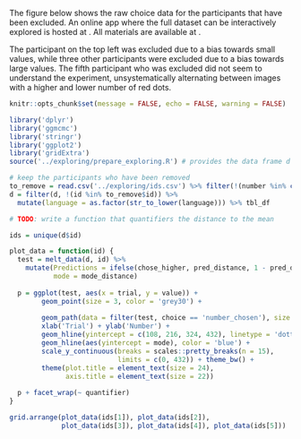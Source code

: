 The figure below shows the raw choice data for the participants that have been excluded.
An online app where the full dataset can be interactively explored is hosted at \mbox{\href{https://fdabl.shinyapps.io/MCMCP/}{https://fdabl.shinyapps.io/MCMCP/}}. All materials are available at \mbox{\href{https://github.com/fdabl/MCMCP}{https://github.com/fdabl/MCMCP}}.

The participant on the top left was excluded due to a bias towards small values, while three other participants were excluded due to a bias towards large values. The fifth participant who was excluded did not seem to understand the experiment, unsystematically alternating between images with a higher and lower number of red dots.

```r
knitr::opts_chunk$set(message = FALSE, echo = FALSE, warning = FALSE)
```

```r
library('dplyr')
library('ggmcmc')
library('stringr')
library('ggplot2')
library('gridExtra')
source('../exploring/prepare_exploring.R') # provides the data frame d

# keep the participants who have been removed
to_remove = read.csv('../exploring/ids.csv') %>% filter(!(number %in% c(10, 11, 15, 22, 34)))
d = filter(d, !(id %in% to_remove$id)) %>% 
  mutate(language = as.factor(str_to_lower(language))) %>% tbl_df

# TODO: write a function that quantifiers the distance to the mean
```

```r
ids = unique(d$id)

plot_data = function(id) {
  test = melt_data(d, id) %>%
    mutate(Predictions = ifelse(chose_higher, pred_distance, 1 - pred_distance),
           mode = mode_distance)
  
  p = ggplot(test, aes(x = trial, y = value)) +
        geom_point(size = 3, color = 'grey30') +
      
        geom_path(data = filter(test, choice == 'number_chosen'), size = 1.2) +
        xlab('Trial') + ylab('Number') +
        geom_hline(yintercept = c(108, 216, 324, 432), linetype = 'dotted') +
        geom_hline(aes(yintercept = mode), color = 'blue') +
        scale_y_continuous(breaks = scales::pretty_breaks(n = 15),
                           limits = c(0, 432)) + theme_bw() +
        theme(plot.title = element_text(size = 24),
              axis.title = element_text(size = 22))
  
  p + facet_wrap(~ quantifier)
}

grid.arrange(plot_data(ids[1]), plot_data(ids[2]),
             plot_data(ids[3]), plot_data(ids[4]), plot_data(ids[5]))
```